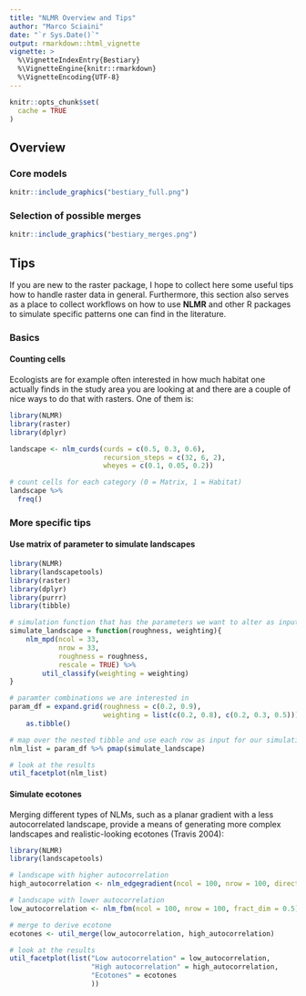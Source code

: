 ```yaml
---
title: "NLMR Overview and Tips"
author: "Marco Sciaini"
date: "`r Sys.Date()`"
output: rmarkdown::html_vignette
vignette: >
  %\VignetteIndexEntry{Bestiary}
  %\VignetteEngine{knitr::rmarkdown}
  %\VignetteEncoding{UTF-8}
---
```



```r
knitr::opts_chunk$set(
  cache = TRUE
)
```

## Overview

### Core models

```r
knitr::include_graphics("bestiary_full.png")
```

### Selection of possible merges

```r
knitr::include_graphics("bestiary_merges.png")
```

## Tips

If you are new to the raster package, I hope to collect here some useful tips
how to handle raster data in general. Furthermore, this section also serves
as a place to collect workflows on how to use **NLMR** and other R packages to
simulate specific patterns one can find in the literature.

### Basics

#### Counting cells

Ecologists are for example often interested in how much habitat one actually finds
in the study area you are looking at and there are a couple of nice ways to do
that with rasters. One of them is:

```r
library(NLMR)
library(raster)
library(dplyr)

landscape <- nlm_curds(curds = c(0.5, 0.3, 0.6),
                       recursion_steps = c(32, 6, 2),
                       wheyes = c(0.1, 0.05, 0.2))

# count cells for each category (0 = Matrix, 1 = Habitat)
landscape %>% 
  freq()
```

### More specific tips

#### Use matrix of parameter to simulate landscapes

```r
library(NLMR)
library(landscapetools)
library(raster)
library(dplyr)
library(purrr)
library(tibble)

# simulation function that has the parameters we want to alter as input
simulate_landscape = function(roughness, weighting){
    nlm_mpd(ncol = 33,
            nrow = 33,
            roughness = roughness,
            rescale = TRUE) %>%
        util_classify(weighting = weighting)
}

# paramter combinations we are interested in
param_df = expand.grid(roughness = c(0.2, 0.9),
                       weighting = list(c(0.2, 0.8), c(0.2, 0.3, 0.5))) %>%
    as.tibble()

# map over the nested tibble and use each row as input for our simulation function
nlm_list = param_df %>% pmap(simulate_landscape)

# look at the results
util_facetplot(nlm_list)
```


#### Simulate ecotones

Merging different types of NLMs, such as a planar gradient with a less autocorrelated landscape, provide a means of generating more complex landscapes and realistic-looking ecotones (Travis 2004):

```r
library(NLMR)
library(landscapetools)

# landscape with higher autocorrelation 
high_autocorrelation <- nlm_edgegradient(ncol = 100, nrow = 100, direction = 80)

# landscape with lower autocorrelation 
low_autocorrelation <- nlm_fbm(ncol = 100, nrow = 100, fract_dim = 0.5)

# merge to derive ecotone
ecotones <- util_merge(low_autocorrelation, high_autocorrelation)

# look at the results
util_facetplot(list("Low autocorrelation" = low_autocorrelation,
                    "High autocorrelation" = high_autocorrelation,
                    "Ecotones" = ecotones
                    ))
```

